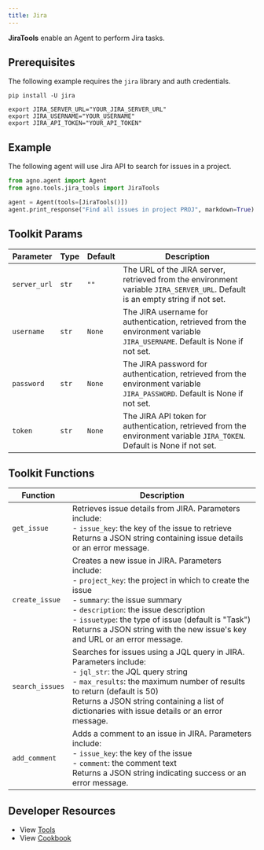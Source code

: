 ```yaml
---
title: Jira
---
```


**JiraTools** enable an Agent to perform Jira tasks.

## Prerequisites

The following example requires the `jira` library and auth credentials.

```shell
pip install -U jira
```

```shell
export JIRA_SERVER_URL="YOUR_JIRA_SERVER_URL"
export JIRA_USERNAME="YOUR_USERNAME"
export JIRA_API_TOKEN="YOUR_API_TOKEN"
```

## Example

The following agent will use Jira API to search for issues in a project.

```python cookbook/agent_concepts/tools/jira_tools.py
from agno.agent import Agent
from agno.tools.jira_tools import JiraTools

agent = Agent(tools=[JiraTools()])
agent.print_response("Find all issues in project PROJ", markdown=True)
```

## Toolkit Params

| Parameter    | Type  | Default | Description                                                                                                                   |
| ------------ | ----- | ------- | ----------------------------------------------------------------------------------------------------------------------------- |
| `server_url` | `str` | `""`    | The URL of the JIRA server, retrieved from the environment variable `JIRA_SERVER_URL`. Default is an empty string if not set. |
| `username`   | `str` | `None`  | The JIRA username for authentication, retrieved from the environment variable `JIRA_USERNAME`. Default is None if not set.    |
| `password`   | `str` | `None`  | The JIRA password for authentication, retrieved from the environment variable `JIRA_PASSWORD`. Default is None if not set.    |
| `token`      | `str` | `None`  | The JIRA API token for authentication, retrieved from the environment variable `JIRA_TOKEN`. Default is None if not set.      |

## Toolkit Functions

| Function        | Description                                                                                                                                                                                                                                                                                                                           |
| --------------- | ------------------------------------------------------------------------------------------------------------------------------------------------------------------------------------------------------------------------------------------------------------------------------------------------------------------------------------- |
| `get_issue`     | Retrieves issue details from JIRA. Parameters include:<br/>- `issue_key`: the key of the issue to retrieve<br/>Returns a JSON string containing issue details or an error message.                                                                                                                                                    |
| `create_issue`  | Creates a new issue in JIRA. Parameters include:<br/>- `project_key`: the project in which to create the issue<br/>- `summary`: the issue summary<br/>- `description`: the issue description<br/>- `issuetype`: the type of issue (default is "Task")<br/>Returns a JSON string with the new issue's key and URL or an error message. |
| `search_issues` | Searches for issues using a JQL query in JIRA. Parameters include:<br/>- `jql_str`: the JQL query string<br/>- `max_results`: the maximum number of results to return (default is 50)<br/>Returns a JSON string containing a list of dictionaries with issue details or an error message.                                             |
| `add_comment`   | Adds a comment to an issue in JIRA. Parameters include:<br/>- `issue_key`: the key of the issue<br/>- `comment`: the comment text<br/>Returns a JSON string indicating success or an error message.                                                                                                                                   |

## Developer Resources

- View [Tools](https://github.com/agno-agi/agno/blob/main/libs/agno/agno/tools/jira.py)
- View [Cookbook](https://github.com/agno-agi/agno/blob/main/cookbook/agent_concepts/tools/jira_tools.py)
